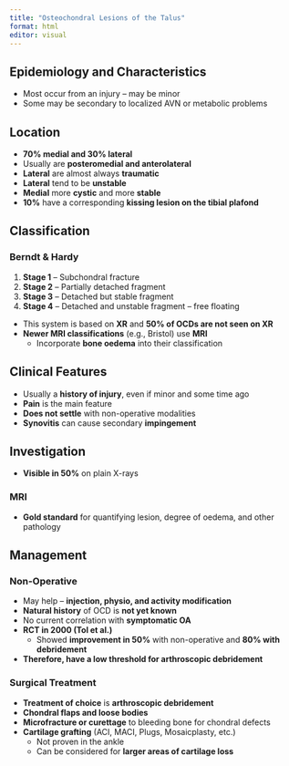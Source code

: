 ```yaml
---
title: "Osteochondral Lesions of the Talus"
format: html
editor: visual
---
```


## Epidemiology and Characteristics  
- Most occur from an injury – may be minor  
- Some may be secondary to localized AVN or metabolic problems  

## Location  
- **70% medial and 30% lateral**  
- Usually are **posteromedial and anterolateral**  
- **Lateral** are almost always **traumatic**  
- **Lateral** tend to be **unstable**  
- **Medial** more **cystic** and more **stable**  
- **10%** have a corresponding **kissing lesion on the tibial plafond**  

## Classification  

### Berndt & Hardy  
1. **Stage 1** – Subchondral fracture  
2. **Stage 2** – Partially detached fragment  
3. **Stage 3** – Detached but stable fragment  
4. **Stage 4** – Detached and unstable fragment – free floating  

- This system is based on **XR** and **50% of OCDs are not seen on XR**  
- **Newer MRI classifications** (e.g., Bristol) use **MRI**  
  - Incorporate **bone oedema** into their classification  

## Clinical Features  
- Usually a **history of injury**, even if minor and some time ago  
- **Pain** is the main feature  
- **Does not settle** with non-operative modalities  
- **Synovitis** can cause secondary **impingement**  

## Investigation  
- **Visible in 50%** on plain X-rays  

### MRI  
- **Gold standard** for quantifying lesion, degree of oedema, and other pathology  

## Management  

### Non-Operative  
- May help – **injection, physio, and activity modification**  
- **Natural history** of OCD is **not yet known**  
- No current correlation with **symptomatic OA**  
- **RCT in 2000 (Tol et al.)**  
  - Showed **improvement in 50%** with non-operative and **80% with debridement**  
- **Therefore, have a low threshold for arthroscopic debridement**  

### Surgical Treatment  
- **Treatment of choice** is **arthroscopic debridement**  
- **Chondral flaps and loose bodies**  
- **Microfracture or curettage** to bleeding bone for chondral defects  
- **Cartilage grafting** (ACI, MACI, Plugs, Mosaicplasty, etc.)  
  - Not proven in the ankle  
  - Can be considered for **larger areas of cartilage loss**  
